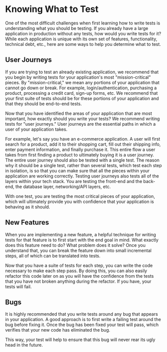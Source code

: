 # Knowing What to Test

One of the most difficult challenges when first learning how to write tests is understanding what you should be testing. If you already have a large application in production without any tests, how would you write tests for it? While each application is unique with its own set of features, functionality, technical debt, etc., here are some ways to help you determine what to test.

## User Journeys

If you are trying to test an already existing application, we recommend that you begin by writing tests for your application's most "mission-critical" pieces. By "mission-critical," we mean any portions of your application that cannot go down or break. For example, login/authentication, purchasing a product, processing a credit card, sign-up forms, etc. We recommend that your first suite of tests should be for these portions of your application and that they should be end-to-end tests.

Now that you have identified the areas of your application that are most important, how exactly should you write your tests? We recommend writing tests for "user journeys." User journeys are the essential paths in which a user of your application takes.

For example, let's say you have an e-commerce application. A user will first search for a product, add it to their shopping cart, fill out their shipping info, enter payment information, and finally purchase it. This entire flow a user takes from first finding a product to ultimately buying it is a user journey. The entire user journey should also be tested with a single test. The reason why it should be a single test, rather than several tests, which test each step in isolation, is so that you can make sure that all the pieces within your application are working correctly. Testing user journeys also tests all of the layers within your tech stack. You are testing the front-end and the back-end, the database layer, networking/API layers, etc.

With one test, you are testing the most critical pieces of your application, which will ultimately provide you with confidence that your application is behaving as it should.

## New Features

When you are implementing a new feature, a helpful technique for writing tests for that feature is to first start with the end goal in mind. What exactly does this feature need to do? What problem does it solve? Once you understand that, you can break the feature down into small incremental steps, all of which can be translated into tests.

Now that you have a suite of tests for each step, you can write the code necessary to make each step pass. By doing this, you can also easily refactor this code later on as you will have the confidence from the tests that you have not broken anything during the refactor. If you have, your tests will fail.

## Bugs

It is highly recommended that you write tests around any bug that appears in your application. A good approach is to first write a failing test around the bug before fixing it. Once the bug has been fixed your test will pass, which verifies that your new code has eliminated the bug.

This way, your test will help to ensure that this bug will never rear its ugly head in the future.
